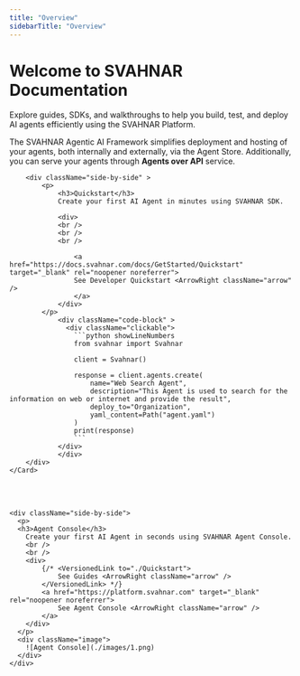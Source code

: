 ```yaml
---
title: "Overview"
sidebarTitle: "Overview"
---
```



# Welcome to SVAHNAR Documentation

Explore guides, SDKs, and walkthroughs to help you build, test, and deploy AI agents efficiently using the SVAHNAR Platform.

The SVAHNAR Agentic AI Framework simplifies deployment and hosting of your agents, both internally and externally, via the Agent Store. Additionally, you can serve your agents through **Agents over API** service.



<div className="gallery">    
    <Card link="./Quickstart">

        <div className="side-by-side" >
            <p>
                <h3>Quickstart</h3>
                Create your first AI Agent in minutes using SVAHNAR SDK.
            
                <div>
                <br />
                <br />
                <br />

                    <a href="https://docs.svahnar.com/docs/GetStarted/Quickstart" target="_blank" rel="noopener noreferrer">
                    See Developer Quickstart <ArrowRight className="arrow" />
                    </a>
                </div>
            </p>
                <div className="code-block" >
                  <div className="clickable">
                    ```python showLineNumbers
                    from svahnar import Svahnar

                    client = Svahnar()

                    response = client.agents.create(
                        name="Web Search Agent",
                        description="This Agent is used to search for the information on web or internet and provide the result",
                        deploy_to="Organization",
                        yaml_content=Path("agent.yaml")
                    )
                    print(response)
                    ```
                </div>
                </div>
        </div>
    </Card>
</div>

<br/>
<br/>

<div className="gallery">
  <Card link="./Quickstart">

    <div className="side-by-side">
      <p>
      <h3>Agent Console</h3>
        Create your first AI Agent in seconds using SVAHNAR Agent Console.
        <br />
        <br />
        <div>
            {/* <VersionedLink to="./Quickstart">
                See Guides <ArrowRight className="arrow" />
            </VersionedLink> */}
            <a href="https://platform.svahnar.com" target="_blank" rel="noopener noreferrer">
                See Agent Console <ArrowRight className="arrow" />
            </a>
        </div>
      </p>
      <div className="image">
        ![Agent Console](./images/1.png)
      </div>
    </div>
  </Card>
</div>
